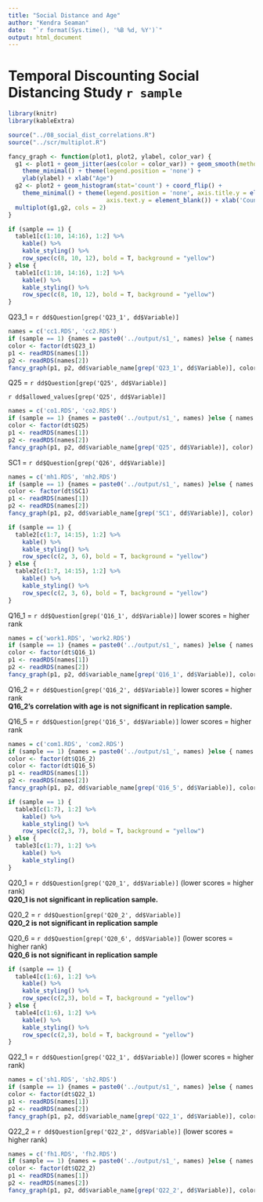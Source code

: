 ```yaml
---
title: "Social Distance and Age"
author: "Kendra Seaman"
date:  "`r format(Sys.time(), '%B %d, %Y')`"
output: html_document
---
```


# Temporal Discounting Social Distancing Study `r sample`

```r
library(knitr)
library(kableExtra)
```

```r
source("../08_social_dist_correlations.R")
source("../scr/multiplot.R")

fancy_graph <- function(plot1, plot2, ylabel, color_var) {
  g1 <- plot1 + geom_jitter(aes(color = color_var)) + geom_smooth(method=lm, color = "black") +
    theme_minimal() + theme(legend.position = 'none') +
    ylab(ylabel) + xlab("Age")
  g2 <- plot2 + geom_histogram(stat='count') + coord_flip() + 
    theme_minimal() + theme(legend.position = 'none', axis.title.y = element_blank(), 
                            axis.text.y = element_blank()) + xlab('Count') 
  multiplot(g1,g2, cols = 2)
}
```

```r
if (sample == 1) {
  table1[c(1:10, 14:16), 1:2] %>%
    kable() %>%
    kable_styling() %>%
    row_spec(c(8, 10, 12), bold = T, background = "yellow")
} else {
  table1[c(1:10, 14:16), 1:2] %>%
    kable() %>%
    kable_styling() %>%
    row_spec(c(8, 10, 12), bold = T, background = "yellow")
}
```

Q23_1 = `r dd$Question[grep('Q23_1', dd$Variable)]`

```r
names = c('cc1.RDS', 'cc2.RDS')
if (sample == 1) {names = paste0('../output/s1_', names) }else { names = paste0('../output/s2_', names) }
color <- factor(dt$Q23_1)
p1 <- readRDS(names[1])
p2 <- readRDS(names[2])
fancy_graph(p1, p2, dd$variable_name[grep('Q23_1', dd$Variable)], color)
```

Q25 = `r dd$Question[grep('Q25', dd$Variable)]`

`r dd$allowed_values[grep('Q25', dd$Variable)]`

```r
names = c('co1.RDS', 'co2.RDS')
if (sample == 1) {names = paste0('../output/s1_', names) }else { names = paste0('../output/s2_', names) }
color <- factor(dt$Q25)
p1 <- readRDS(names[1])
p2 <- readRDS(names[2])
fancy_graph(p1, p2, dd$variable_name[grep('Q25', dd$Variable)], color)
```

SC1 = `r dd$Question[grep('Q26', dd$Variable)]` 

```r
names = c('mh1.RDS', 'mh2.RDS')
if (sample == 1) {names = paste0('../output/s1_', names) }else { names = paste0('../output/s2_', names) }
color <- factor(dt$SC1)
p1 <- readRDS(names[1])
p2 <- readRDS(names[2])
fancy_graph(p1, p2, dd$variable_name[grep('SC1', dd$Variable)], color)
```

```r
if (sample == 1) {
  table2[c(1:7, 14:15), 1:2] %>%
    kable() %>%
    kable_styling() %>%
    row_spec(c(2, 3, 6), bold = T, background = "yellow")
} else {
  table2[c(1:7, 14:15), 1:2] %>%
    kable() %>%
    kable_styling() %>%
    row_spec(c(2, 3, 6), bold = T, background = "yellow")
}
```

Q16_1 = `r dd$Question[grep('Q16_1', dd$Variable)]` 
lower scores = higher rank

```r
names = c('work1.RDS', 'work2.RDS')
if (sample == 1) {names = paste0('../output/s1_', names) }else { names = paste0('../output/s2_', names) }
color <- factor(dt$Q16_1)
p1 <- readRDS(names[1])
p2 <- readRDS(names[2])
fancy_graph(p1, p2, dd$variable_name[grep('Q16_1', dd$Variable)], color)
```

Q16_2 = `r dd$Question[grep('Q16_2', dd$Variable)]` 
lower scores = higher rank  
**Q16_2's correlation with age is not significant in replication sample.**

Q16_5 = `r dd$Question[grep('Q16_5', dd$Variable)]` 
lower scores = higher rank

```r
names = c('com1.RDS', 'com2.RDS')
if (sample == 1) {names = paste0('../output/s1_', names) }else { names = paste0('../output/s2_', names) }
color <- factor(dt$Q16_2)
color <- factor(dt$Q16_5)
p1 <- readRDS(names[1])
p2 <- readRDS(names[2])
fancy_graph(p1, p2, dd$variable_name[grep('Q16_5', dd$Variable)], color)
```

```r
if (sample == 1) {
  table3[c(1:7), 1:2] %>%
    kable() %>%
    kable_styling() %>%
    row_spec(c(2,3, 7), bold = T, background = "yellow")
} else {
  table3[c(1:7), 1:2] %>%
    kable() %>%
    kable_styling()
}
```


Q20_1 = `r dd$Question[grep('Q20_1', dd$Variable)]` 
(lower scores = higher rank)  
**Q20_1 is not significant in replication sample.**  

Q20_2 = `r dd$Question[grep('Q20_2', dd$Variable)]`  
**Q20_2 is not significant in replication sample**  

Q20_6 = `r dd$Question[grep('Q20_6', dd$Variable)]` 
(lower scores = higher rank)  
**Q20_6 is not significant in replication sample**  

```r
if (sample == 1) {
  table4[c(1:6), 1:2] %>%
    kable() %>%
    kable_styling() %>%
    row_spec(c(2,3), bold = T, background = "yellow")
} else {
  table4[c(1:6), 1:2] %>%
    kable() %>%
    kable_styling() %>%
    row_spec(c(2,3), bold = T, background = "yellow")
}
```

Q22_1 = `r dd$Question[grep('Q22_1', dd$Variable)]` 
(lower scores = higher rank)

```r
names = c('sh1.RDS', 'sh2.RDS')
if (sample == 1) {names = paste0('../output/s1_', names) }else { names = paste0('../output/s2_', names) }
color <- factor(dt$Q22_1)
p1 <- readRDS(names[1])
p2 <- readRDS(names[2])
fancy_graph(p1, p2, dd$variable_name[grep('Q22_1', dd$Variable)], color)
```


Q22_2 = `r dd$Question[grep('Q22_2', dd$Variable)]` 
(lower scores = higher rank)

```r
names = c('fh1.RDS', 'fh2.RDS')
if (sample == 1) {names = paste0('../output/s1_', names) }else { names = paste0('../output/s2_', names) }
color <- factor(dt$Q22_2)
p1 <- readRDS(names[1])
p2 <- readRDS(names[2])
fancy_graph(p1, p2, dd$variable_name[grep('Q22_2', dd$Variable)], color)
```